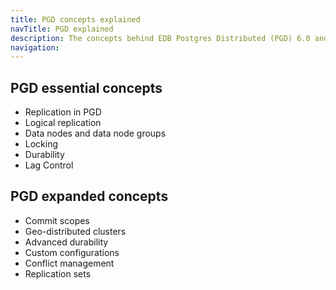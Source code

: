 ```yaml
---
title: PGD concepts explained
navTitle: PGD explained
description: The concepts behind EDB Postgres Distributed (PGD) 6.0 and how they work in practice.
navigation:
---
```


## PGD essential concepts

* Replication in PGD
* Logical replication
* Data nodes and data node groups
* Locking
* Durability
* Lag Control

## PGD expanded concepts

* Commit scopes
* Geo-distributed clusters
* Advanced durability
* Custom configurations
* Conflict management
* Replication sets
